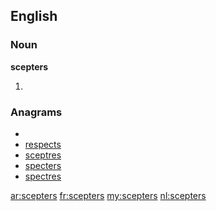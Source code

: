 ==English==
===Noun===
'''scepters'''
# {{plural of|[[scepter]]}}

===Anagrams===
* {{alphagram|ceeprsst}}
* [[respects#English|respects]]
* [[sceptres#English|sceptres]]
* [[specters#English|specters]]
* [[spectres#English|spectres]]

[[ar:scepters]]
[[fr:scepters]]
[[my:scepters]]
[[nl:scepters]]